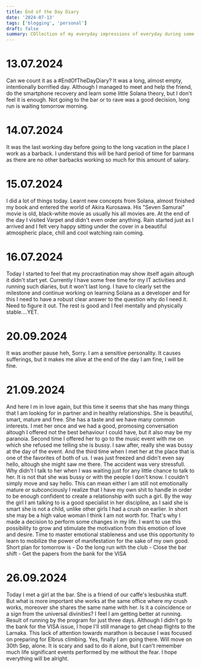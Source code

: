 ```yaml
---
title: End of the Day Diary
date: '2024-07-13'
tags: ['blogging', 'personal']
draft: false
summary: COllection of my everyday impressions of everyday during some period of time
---
```


# 13.07.2024
Can we count it as a #EndOfTheDayDiary?
It was a long, almost empty, intentionally borrified day. 
Although I managed to meet and help the friend, do the smartphone 
recovery and learn some little Solana theory, but I don't feel it is enough. 
Not going to the bar or to rave was a good decision, long run is 
waiting tomorrow morning.

# 14.07.2024
It was the last working day before going to the long vacation in
the place I work as a barback. I understand this will be hard period of
time for barmans as there are no other barbacks working so much for this amount 
of salary. 

# 15.07.2024
I did a lot of things today. Learnt new concepts from Solana, almost 
finished my book and entered the world of Akira Kurosawa. His 
"Seven Samurai" movie is old, black-white movie as usually his all 
movies are. At the end of the day I visited Varpet and didn't even order
anything. Rain started just as I arrived and I felt very happy sitting
under the cover in a beautiful atmospheric place, chill and cool
watching rain coming.

# 16.07.2024
Today I started to feel that my procrastination may show itself again altough
it didn't start yet. Currently I have some free time for my IT activities and
running such diaries, but it won't last long. I have to clearly set the milestone
and continue working on learning Solana as a developer and for this I need to
have a robust clear answer to the question why do I need it. Need to figure it out.
The rest is good and I feel mentally and physically stable....YET.

# 20.09.2024
It was another pause heh, Sorry. I am a sensitive personality. It causes sufferings, but it makes me alive at the end of the day
I am fine, I will be fine.

# 21.09.2024
And here I m in love again, but this time it seems that she has many things
that I am looking for in partner and in healthy relationships. She is beautiful, smart, mature and free.
She has a taste and we have many common interests. I met her once and we had a good, promosing conversation
altough I offered not the best behaviour I could have, but it also may be my paranoia.
Second time I offered her to go to the music event with me on which she refused me telling she is bussy. I
saw after, really she was bussy at the day of the event. And the third time when I met her at the place that is
one of the favorites of both of us. I was just freezed and didn't even say hello, altough she might saw me there.
The accident was very stressfull. Why didn't I talk to her when I was waiting just for any little chance to talk to her.
It is not that she was bussy or with the people I don't know. I couldn't simply move and say hello.
This can mean either I am still not emotionally mature or subconciously I realize that I have my own shit
to handle in order to be enough confident to create a relationship with such a girl. By the way the girl I am talking to
is a good specialist in her discipline, as I said she is smart she is not a child, unlike other girls I had a crush on earlier. 
In short she may be a high value woman I think I am not worth for. That's why I made a decision to
perform some changes in my life. I want to use this possibility to grow and stimulate the motivation from this emotion of love
and desire. Time to master emotional stableness and use this opportunity to learn to mobilize the power of manifestation for the sake
of my own good. Short plan for tomorrow is
    -   Do the long run with the club
    -   Close the bar shift
    -   Get the papers from the bank for the VISA


# 26.09.2024
Today I met a girl at the bar. She is a friend of our caffe's lesbushka stuff. But what is more important she works at the same office where my crush works, moreover she shares the same name with her. Is it a coincidence or a sign from the universal divinities?
I feel I am getting better at running. Result of running by the program for just three days. Although I didn't go to the bank for the VISA issue, I hope I'll still manage to get cheap flights to the Larnaka. This lack of attention towards marathon is because I was focused on preparing for Elbrus climbing. Yes, finally I am going there. Will move on 30th Sep, alone. It is scary and sad to do it alone, but I can't remember much life significant events performed by me without the fear. I hope everything will be alright.
   

